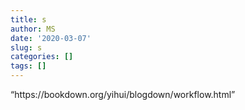 ```yaml
---
title: s
author: MS
date: '2020-03-07'
slug: s
categories: []
tags: []
---
```

"https://bookdown.org/yihui/blogdown/workflow.html"